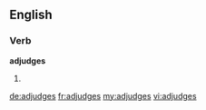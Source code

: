 ==English==

===Verb===
'''adjudges'''

# {{third-person singular of|[[adjudge]]}}

[[de:adjudges]]
[[fr:adjudges]]
[[my:adjudges]]
[[vi:adjudges]]
